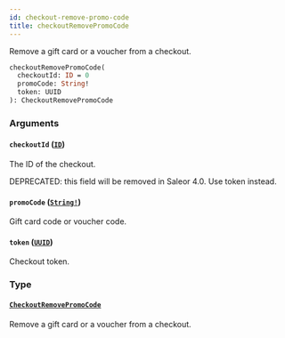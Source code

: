 ```yaml
---
id: checkout-remove-promo-code
title: checkoutRemovePromoCode
---
```


Remove a gift card or a voucher from a checkout.

```graphql
checkoutRemovePromoCode(
  checkoutId: ID = 0
  promoCode: String!
  token: UUID
): CheckoutRemovePromoCode

```

### Arguments

#### `checkoutId` ([`ID`](/developer/api-reference/scalars/id.mdx))

The ID of the checkout.

DEPRECATED: this field will be removed in Saleor 4.0. Use token instead.

#### `promoCode` ([`String!`](/developer/api-reference/scalars/string.mdx))

Gift card code or voucher code.

#### `token` ([`UUID`](/developer/api-reference/scalars/uuid.mdx))

Checkout token.

### Type

#### [`CheckoutRemovePromoCode`](/developer/api-reference/objects/checkout-remove-promo-code.mdx)

Remove a gift card or a voucher from a checkout.
